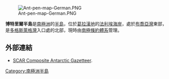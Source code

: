 [[Image:Ant-pen-map-German.PNG|thumb]]

{{Coord|67|42|S|66|57|W|source:GNIS|display=title}}

'''博特里爾半島'''是[[南極洲|南極洲]]的[[半島|半島]]，位於[[葛拉漢地|葛拉漢地]]的[[法利埃海岸|法利埃海岸]]，處於[[布喬亞灣|布喬亞灣]]東部，是[[多格斯萊格灣|多格斯萊格灣]]入口處的北部，現時由[[南極條約體系|南極條約體系]]管理。

==外部連結==
* [http://data.aad.gov.au/aadc/gaz/scar/ SCAR Composite Antarctic Gazetteer]{{WebCite|url=https://www.webcitation.org/5ug2CfC7m?url=http://data.aad.gov.au/aadc/gaz/scar/ |date=20101202140255 |dateformat=iso }}.

{{DEFAULTSORT:Bottrill Head}}
[[Category:南極洲半島|Category:南極洲半島]]


{{FallièresCoast-geo-stub}}